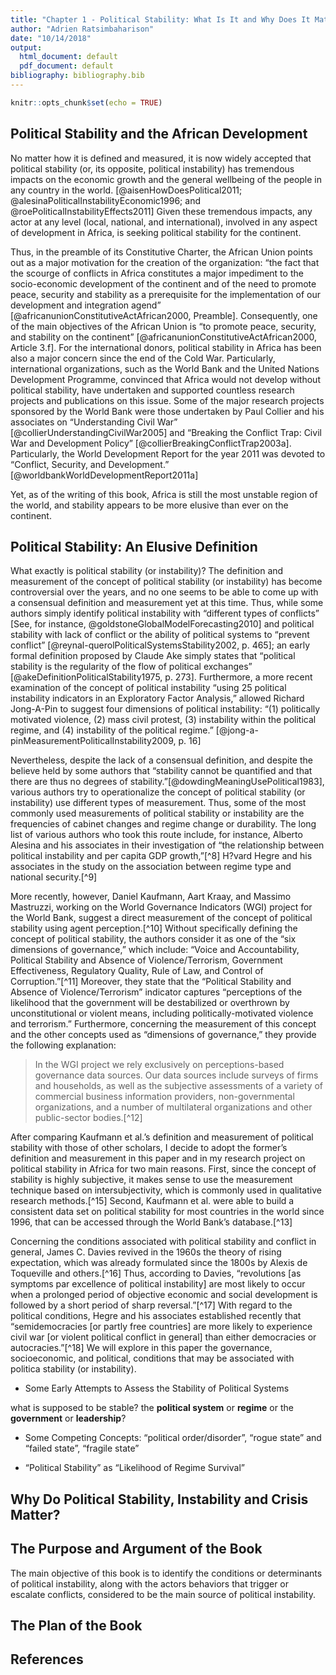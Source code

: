 ```yaml
---
title: "Chapter 1 - Political Stability: What Is It and Why Does It Matter?"
author: "Adrien Ratsimbaharison"
date: "10/14/2018"
output:
  html_document: default
  pdf_document: default
bibliography: bibliography.bib
---
```


```r
knitr::opts_chunk$set(echo = TRUE)
```
## Political Stability and the African Development

No matter how it is defined and measured, it is now widely accepted that political stability (or, its opposite, political instability) has tremendous impacts on the economic growth and the general wellbeing of the people in any country in the world. [@aisenHowDoesPolitical2011; @alesinaPoliticalInstabilityEconomic1996; and @roePoliticalInstabilityEffects2011] Given these tremendous impacts, any actor at any level (local, national, and international), involved in any aspect of development in Africa, is seeking political stability for the continent.  

Thus, in the preamble of its Constitutive Charter, the African Union points out as a major motivation for the creation of the organization: "the fact that the scourge of conflicts in Africa constitutes a major impediment to the socio-economic development of the continent and of the need to promote peace, security and stability as a prerequisite for the implementation of our development and integration agend" [@africanunionConstitutiveActAfrican2000, Preamble]. Consequently, one of the main objectives of the African Union is "to promote peace, security, and stability on the continent" [@africanunionConstitutiveActAfrican2000, Article 3.f]. For the international donors, political stability in Africa has been also a major concern since the end of the Cold War. Particularly, international organizations, such as the World Bank and the United Nations Development Programme, convinced that Africa would not develop without political stability, have undertaken and supported countless research projects and publications on this issue. Some of the major research projects sponsored by the World Bank were those undertaken by Paul Collier and his associates on "Understanding Civil War" [@collierUnderstandingCivilWar2005] and "Breaking the Conflict Trap: Civil War and Development Policy" [@collierBreakingConflictTrap2003a]. Particularly, the World Development Report for the year 2011 was devoted to "Conflict, Security, and Development." [@worldbankWorldDevelopmentReport2011a]

Yet, as of the writing of this book, Africa is still the most unstable region of the world, and stability appears to be more elusive than ever on the continent. 


## Political Stability: An Elusive Definition

What exactly is political stability (or instability)? The definition and measurement of the concept of political stability (or instability) has become controversial over the years, and no one seems to be able to come up with a consensual definition and measurement yet at this time. Thus, while some authors simply identify political instability with "different types of conflicts" [See, for instance, @goldstoneGlobalModelForecasting2010] and political stability with lack of conflict or the ability of political systems to "prevent conflict" [@reynal-querolPoliticalSystemsStability2002, p. 465]; an early formal definition proposed by Claude Ake simply states that "political stability is the regularity of the flow of political exchanges" [@akeDefinitionPoliticalStability1975, p. 273]. Furthermore, a more recent examination of the concept of political instability "using 25 political instability indicators in an Exploratory Factor Analysis," allowed Richard Jong-A-Pin to suggest four dimensions of political instability:  "(1) politically motivated violence, (2) mass civil protest, (3) instability within the political regime, and (4) instability of the political regime." [@jong-a-pinMeasurementPoliticalInstability2009, p. 16] 


Nevertheless, despite the lack of a consensual definition, and despite the believe held by some authors that "stability cannot be quantified and that there are thus no degrees of stability."[@dowdingMeaningUsePolitical1983], various authors try to operationalize the concept of political stability (or instability) use different types of measurement.  Thus, some of the most commonly used measurements of political stability or instability are the frequencies of cabinet changes and regime change or durability.  The long list of various authors who took this route include, for instance, Alberto Alesina and his associates in their investigation of "the relationship between political instability and per capita GDP growth,"[^8] H?vard Hegre and his associates in the study on the association between regime type and national security.[^9] 

More recently, however, Daniel Kaufmann, Aart Kraay, and Massimo Mastruzzi, working on the World Governance Indicators (WGI) project for the World Bank, suggest a direct measurement of the concept of political stability using agent perception.[^10] Without specifically defining the concept of political stability, the authors consider it as one of the "six dimensions of governance," which include: "Voice and Accountability, Political Stability and Absence of Violence/Terrorism, Government Effectiveness, Regulatory Quality, Rule of Law, and Control of Corruption."[^11] Moreover, they state that the "Political Stability and Absence of Violence/Terrorism" indicator captures "perceptions of the likelihood that the government will be destabilized or overthrown by unconstitutional or violent means, including politically-motivated violence and terrorism." Furthermore, concerning the measurement of this concept and the other concepts used as "dimensions of governance," they provide the following explanation:

> In the WGI project we rely exclusively on perceptions-based governance data sources. Our data sources include surveys of firms and households, as well as the subjective assessments of a variety of commercial business information providers, non-governmental organizations, and a number of multilateral organizations and other public-sector bodies.[^12] 

After comparing Kaufmann et al.'s definition and measurement of political stability with those of other scholars, I decide to adopt the former's definition and measurement in this paper and in my research project on political stability in Africa for two main reasons. First, since the concept of stability is highly subjective, it makes sense to use the measurement technique based on intersubjectivity, which is commonly used in qualitative research methods.[^15] Second, Kaufmann et al. were able to build a consistent data set on political stability for most countries in the world since 1996, that can be accessed through the World Bank's database.[^13]   

Concerning the conditions associated with political stability and conflict in general, James C. Davies revived in the 1960s the theory of rising expectation, which was already formulated since the 1800s by Alexis de Toqueville and others.[^16] Thus, according to Davies, "revolutions [as symptoms par excellence of political instability] are most likely to occur when a prolonged period of objective economic and social development is followed by a short period of sharp reversal."[^17] With regard to the political conditions, Hegre and his associates established recently that "semidemocracies [or partly free countries] are more likely to experience civil war [or violent political conflict in general] than either democracies or autocracies."[^18] We will explore in this paper the governance, socioeconomic, and political, conditions that may be associated with politica stability (or instability).    



- Some Early Attempts to Assess the Stability of Political Systems

what is supposed to be stable? the **political system** or **regime** or the **government** or **leadership**?



- Some Competing Concepts: "political order/disorder", "rogue state" and "failed state", "fragile state"



- "Political Stability" as "Likelihood of Regime Survival"



## Why Do Political Stability, Instability and Crisis Matter?



## The Purpose and Argument of the Book

The main objective of this book is to identify the conditions or determinants of political instability, along with the actors behaviors that trigger or escalate conflicts, considered to be the main source of political instability.



## The Plan of the Book



## References

